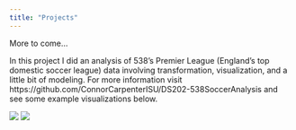 ```yaml
---
title: "Projects"
---
```


More to come...

In this project I did an analysis of 538's Premier League (England's top domestic soccer league) data involving transformation, visualization, and a little bit of modeling. For more information visit https://github.com/ConnorCarpenterISU/DS202-538SoccerAnalysis and see some example visualizations below.

![](leagueSPIgraph.jpg)
![](top6PremSPI.jpg)